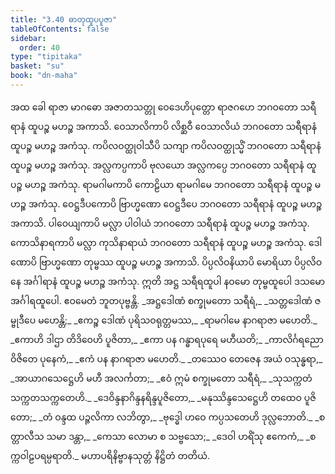 ```yaml
---
title: "3.40 ဓာတုထူပပူဇာ"
tableOfContents: false
sidebar:
  order: 40
type: "tipitaka"
basket: "su"
book: "dn-maha"
---
```



<DynamicBreadcrumb />

<Division number="239" book="dn-maha" e="ch" v="7" p="137">

<Paragraph number="528" book="dn-maha">
အထ ခေါ ရာဇာ မာဂဓော အဇာတသတ္တု ဝေဒေဟိပုတ္တော ရာဇဂဟေ ဘဂဝတော သရီရာနံ ထူပဉ္စ မဟဉ္စ အကာသိ. ဝေသာလိကာပိ လိစ္ဆဝီ ဝေသာလိယံ ဘဂဝတော သရီရာနံ ထူပဉ္စ မဟဉ္စ အကံသု. ကပိလဝတ္ထုဝါသီပိ သကျာ ကပိလဝတ္ထုသ္မိံ ဘဂဝတော သရီရာနံ ထူပဉ္စ မဟဉ္စ အကံသု. အလ္လကပ္ပကာပိ ဗုလယော အလ္လကပ္ပေ ဘဂဝတော သရီရာနံ ထူပဉ္စ မဟဉ္စ အကံသု. ရာမဂါမကာပိ ကောဠိယာ ရာမဂါမေ ဘဂဝတော သရီရာနံ ထူပဉ္စ မဟဉ္စ အကံသု. ဝေဋ္ဌဒီပကောပိ ဗြာဟ္မဏော ဝေဋ္ဌဒီပေ ဘဂဝတော သရီရာနံ ထူပဉ္စ မဟဉ္စ အကာသိ. ပါဝေယျကာပိ မလ္လာ ပါဝါယံ ဘဂဝတော သရီရာနံ ထူပဉ္စ မဟဉ္စ အကံသု. ကောသိနာရကာပိ မလ္လာ ကုသိနာရာယံ ဘဂဝတော သရီရာနံ ထူပဉ္စ မဟဉ္စ အကံသု. ဒေါဏောပိ ဗြာဟ္မဏော တုမ္ဗဿ ထူပဉ္စ မဟဉ္စ အကာသိ. ပိပ္ပလိဝနိယာပိ မောရိယာ ပိပ္ပလိဝနေ အင်္ဂါရာနံ ထူပဉ္စ မဟဉ္စ အကံသု. ဣတိ အဋ္ဌ သရီရထူပါ နဝမော တုမ္ဗထူပေါ ဒသမော အင်္ဂါရထူပေါ. ဧဝမေတံ ဘူတပုဗ္ဗန္တိ.
</Paragraph>

</Division>
<Division number="240" book="dn-maha" e="ch" v="7" p="138">

<Paragraph number="529" type="verses" book="dn-maha">
_အဋ္ဌဒေါဏံ စက္ခုမတော သရီရံ,_  
_သတ္တဒေါဏံ ဇမ္ဗုဒီပေ မဟေန္တိ;_  
_ဧကဉ္စ ဒေါဏံ ပုရိသဝရုတ္တမဿ,_  
_ရာမဂါမေ နာဂရာဇာ မဟေတိ._  

</Paragraph>

<Paragraph number="530" type="verses" book="dn-maha">
_ဧကာဟိ ဒါဌာ တိဒိဝေဟိ ပူဇိတာ,_  
_ဧကာ ပန ဂန္ဓာရပုရေ မဟီယတိ;_  
_ကာလိင်္ဂရညော ဝိဇိတေ ပုနေကံ,_  
_ဧကံ ပန နာဂရာဇာ မဟေတိ._  

</Paragraph>

<Paragraph number="531" type="verses" book="dn-maha">
_တဿေဝ တေဇေန အယံ ဝသုန္ဓရာ,_  
_အာယာဂသေဋ္ဌေဟိ မဟီ အလင်္ကတာ;_  
_ဧဝံ ဣမံ စက္ခုမတော သရီရံ,_  
_သုသက္ကတံ သက္ကတသက္ကတေဟိ._  

</Paragraph>

<Paragraph number="532" type="verses" book="dn-maha">
_ဒေဝိန္ဒနာဂိန္ဒနရိန္ဒပူဇိတော,_  
_မနုဿိန္ဒသေဋ္ဌေဟိ တထေဝ ပူဇိတော;_  
_တံ ဝန္ဒထ ပဉ္ဇလိကာ လဘိတွာ,_  
_ဗုဒ္ဓေါ ဟဝေ ကပ္ပသတေဟိ ဒုလ္လဘောတိ._  

</Paragraph>

<Paragraph number="533" type="verses" book="dn-maha">
_စတ္တာလီသ သမာ ဒန္တာ,_  
_ကေသာ လောမာ စ သဗ္ဗသော;_  
_ဒေဝါ ဟရိံသု ဧကေကံ,_  
_စက္ကဝါဠပရမ္ပရာတိ._  


</Paragraph>
</Division>

<Paragraph number="534" type="center" book="dn-maha">
မဟာပရိနိဗ္ဗာနသုတ္တံ နိဋ္ဌိတံ တတိယံ.
</Paragraph>
